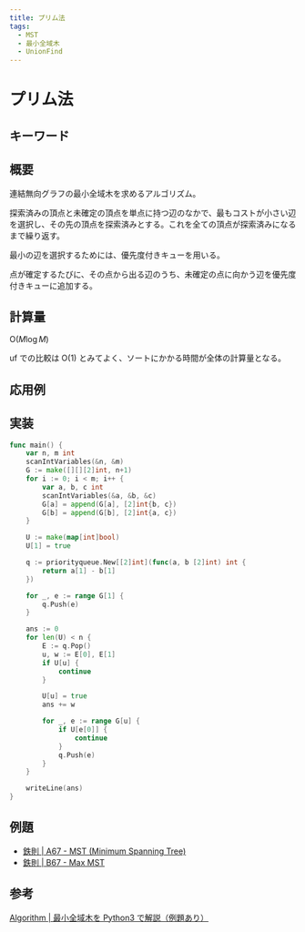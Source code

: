 ```yaml
---
title: プリム法
tags:
  - MST
  - 最小全域木
  - UnionFind
---
```


# プリム法

## キーワード

## 概要

連結無向グラフの最小全域木を求めるアルゴリズム。

探索済みの頂点と未確定の頂点を単点に持つ辺のなかで、最もコストが小さい辺を選択し、その先の頂点を探索済みとする。これを全ての頂点が探索済みになるまで繰り返す。

最小の辺を選択するためには、優先度付きキューを用いる。

点が確定するたびに、その点から出る辺のうち、未確定の点に向かう辺を優先度付きキューに追加する。

## 計算量

$\mathrm{O}(M\log{M})$

uf での比較は $\mathrm{O}(1)$ とみてよく、ソートにかかる時間が全体の計算量となる。

## 応用例

## 実装

```go
func main() {
	var n, m int
	scanIntVariables(&n, &m)
	G := make([][][2]int, n+1)
	for i := 0; i < m; i++ {
		var a, b, c int
		scanIntVariables(&a, &b, &c)
		G[a] = append(G[a], [2]int{b, c})
		G[b] = append(G[b], [2]int{a, c})
	}

	U := make(map[int]bool)
	U[1] = true

	q := priorityqueue.New[[2]int](func(a, b [2]int) int {
		return a[1] - b[1]
	})

	for _, e := range G[1] {
		q.Push(e)
	}

	ans := 0
	for len(U) < n {
		E := q.Pop()
		u, w := E[0], E[1]
		if U[u] {
			continue
		}

		U[u] = true
		ans += w

		for _, e := range G[u] {
			if U[e[0]] {
				continue
			}
			q.Push(e)
		}
	}

	writeLine(ans)
}
```

## 例題

- [鉄則 | A67 - MST (Minimum Spanning Tree)](https://atcoder.jp/contests/tessoku-book/tasks/tessoku_book_bo)
- [鉄則 | B67 - Max MST](https://atcoder.jp/contests/tessoku-book/tasks/tessoku_book_en)

## 参考

[Algorithm | 最小全域木を Python3 で解説（例題あり）](https://qiita.com/uniTM/items/a6c5211ce9c9008b74a8)
